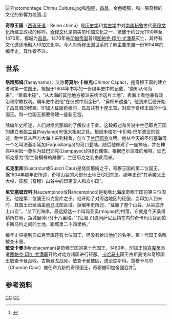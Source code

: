 {{Infobox Former Country
|native_name            = 奇穆
|conventional_long_name = 奇穆王国
|common_name            = 奇穆 
|image_map         = Mapa cultura chimu.png
|continent         = North America
|region            = Coastline of the Atlantic Ocean
|country           = Peru
|p1                = 瓦里帝国
|flag_p1           = 
|s1                = 印加帝国
|flag_s1           =
|year_start        = 900年
|year_end          = 1470年
|event_end         = [[印加帝国|印加征服]]
|government_type   =
|capital           = [[昌昌|昌昌]]<ref>{{cite web |año =  |url = http://whc.unesco.org/pg.cfm?cid=31&id_site=366 |title = Chan Chan : Capital of kingdom Chimu - UNESCO |editor =  |accessdate = 29 March 2012 |archive-date = 2015-03-06 |archive-url = https://web.archive.org/web/20150306085832/http://whc.unesco.org/pg.cfm?cid=31&id_site=366 |dead-url = no }}</ref>
|common_languages  = {{le|Quingnam|Quingnam language}}、[[奇穆语|奇穆语]]
|religion         = 
|title_leader = 奇穆国王
|leader1      = 塔凯纳莫
|leader2      = 瓜克里考尔
|leader3      = 尼扬森平科
|leader4      = 明钱卡曼year_leader1 = 900?–960?
|year_leader2 = 960?–1020?
|year_leader3 = 1020?–1080?
|year_leader4 = 1080?－1470
<!-- Area and population -->
}}
[[File:Photomontage_Chimu_Culture.jpg|thumb]]和[[陶瓷工藝|陶瓷]]，[[昌昌|昌昌]]，金色禮服，和一張奇穆的文化的影響力地圖。]]

'''奇穆王国'''（[[西班牙语|西班牙语]]：Reino chimú）是[[歷史學|历史学]]和[[考古学|考古学]]中对[[南美|南美]][[秘鲁|秘鲁]]古代[[奇穆文化|奇穆文化]]所建立政权的称呼。[[奇穆语|奇穆文]]化是南美前印加文化之一，繁盛于约公元1100年至1470年，都城为[[昌昌|昌昌]]。1470年被[[印加帝国|印加帝国]]首领[[图帕克·印卡·尤潘基|图帕克·印加·尤潘基]]灭亡，其特有文化遂逐渐融入印加文化中。今人对奇穆王国世系的了解主要来自一份1604年的编年史，其作者不详。

== 世系 ==
'''塔凯那姆'''(Tacaynamo)，又称'''奇莫尔·卡帕克'''(Chimor Cápac)，是奇穆王国的建立者和第一位国王。根据于1604年书写的一份编年史中的记载，“莫知从何而来”，“乘着木筏”，“从大海的其他地方被派来统治这片土地”。表面上看他兼有政治和宗教权利。编年史中说他“在仪式中用金粉”，“穿棉布遮羞”。他到来后便开始了昌昌城的修建。印加人征服奇穆时，昌昌共有十座王宫，对应于奇穆王国的十位国王。每一位国王都要修建一座新王宫。

除编年史所述，人们对塔凯那姆的了解仅止于此。这段叙述和传说中兰巴耶克王国的建立者[[耐兰普|耐兰普]](Naylamp)有很大相似之处。根据米格尔·卡贝略·巴尔波亚的叙述，耐兰普从西方大海上来到秘鲁，创立了[[兰巴耶克|兰巴耶克]]文明。他从今天的圣何塞海湾一个名叫法基斯延加(Faquisllanga)的河口登陆。随后他修建了一座神庙，并在神庙中树起一尊名为延巴耶克(Llampayec)的绿石偶像。根据巴尔波亚的解释，延巴耶克意为“耐兰普模样的雕像”。兰巴耶克之名由此而来。

'''瓜克里库'''(Guacricur或Guacri Caur)是塔凯那姆之子，奇穆王国的第二位国王。据1604年编年史所述，奇穆山谷的大部分土地已尽归其属。编年史说“其承袭父王大权，征服（奇穆）山谷中的印第安人和众小国”。

'''尼安塞姆宾科'''(Naucempinco或Ñancempinco)是秘鲁北海岸奇穆王国的第三位国王。他是第二位国王瓜克里库之子。他开始了对周边地区的征服，当印加人到来时，其国土已延涵盖[[利马|利马]]北部区域。据编年史所述，“征服了整个山谷，从谷底开上山峦”，“又下到海岸，最远抵达一个叫玛亚奥(mayao)的村落，它就是今天桑塔镇所在地，距城里(利马)十八里格。”“(征服了)连同萨尼亚镇在内的奇卡玛山谷到帕卡斯马约之间的土地，距城里二十四里格。”

编年史只提到自瓜克里库还有七位国王，但没有给出他们的名字。第十代国王名叫敏查卡曼。<br />
'''敏查卡曼'''(Minchacaman)是奇穆王国的第十代国王。1460年，印加王[[帕查库蒂|帕查库蒂]]派遣[[图帕克·印卡·尤潘基|图帕克·印加·尤潘基]]开始对北方诸国进行征服。[[卡哈马卡|卡哈马卡]]国王古斯曼戈和奇穆国王敏查卡曼战败，古斯曼戈战死，敏查卡曼被囚，送至库斯科。楚穆卡乌尔（Chumún Caur）被任命为新的奇穆国王，奇穆被印加帝国吞并<ref>{{cite web |url=http://www.rtpnet.org/felipe/pacasmayo/pacasmayo.htm |title=存档副本 |accessdate=2011-05-22 |deadurl=yes |archiveurl=https://web.archive.org/web/20090915003722/http://www.rtpnet.org/felipe/pacasmayo/pacasmayo.htm |archivedate=2009-09-15 }}</ref>。

== 参考资料 ==
{{Commonscat|Chimu}}
{{Reflist}}

[[Category:考古学文化|CC]]
[[Category:王國|CC]]